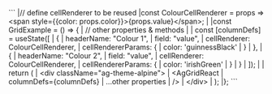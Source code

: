 <framework-specific-section frameworks="react">
```
|// define cellRenderer to be reused
|const ColourCellRenderer = props => &lt;span style={{color: props.color}}>{props.value}&lt;/span>;
|
|const GridExample = () => {
|   // other properties & methods
|
|   const [columnDefs] = useState([
|        {
|            headerName: "Colour 1",
|            field: "value",
|            cellRenderer: ColourCellRenderer,
|            cellRendererParams: {
|               color: 'guinnessBlack'
|            }
|        },
|        {
|            headerName: "Colour 2",
|            field: "value",
|            cellRenderer: ColourCellRenderer,
|            cellRendererParams: {
|               color: 'irishGreen'
|            }
|        }
|   ]);
|
|   return (
|       &lt;div className="ag-theme-alpine">
|           &lt;AgGridReact
|              columnDefs={columnDefs}
|              ...other properties
|           />
|       &lt;/div>
|   );
|};
```
</framework-specific-section>